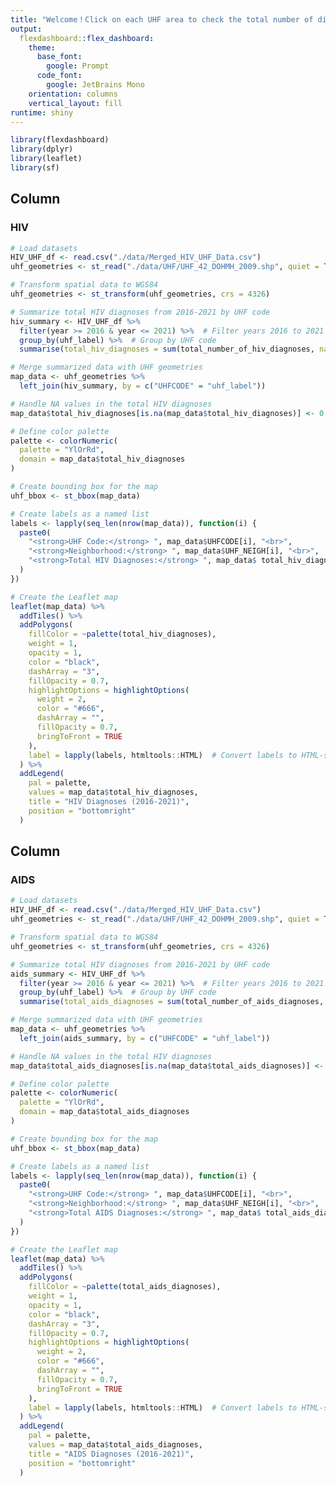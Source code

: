 ```yaml
---
title: "Welcome！Click on each UHF area to check the total number of diagnoses from 2016 to 2021."
output: 
  flexdashboard::flex_dashboard:
    theme:
      base_font:
        google: Prompt
      code_font:
        google: JetBrains Mono
    orientation: columns
    vertical_layout: fill
runtime: shiny
---
```


```r
library(flexdashboard)
library(dplyr)
library(leaflet)
library(sf)
```

Column {data-width=500}
-----------------------------------------------------------------------

### HIV

```r
# Load datasets
HIV_UHF_df <- read.csv("./data/Merged_HIV_UHF_Data.csv")
uhf_geometries <- st_read("./data/UHF/UHF_42_DOHMH_2009.shp", quiet = TRUE)

# Transform spatial data to WGS84
uhf_geometries <- st_transform(uhf_geometries, crs = 4326)

# Summarize total HIV diagnoses from 2016-2021 by UHF code
hiv_summary <- HIV_UHF_df %>%
  filter(year >= 2016 & year <= 2021) %>%  # Filter years 2016 to 2021
  group_by(uhf_label) %>%  # Group by UHF code
  summarise(total_hiv_diagnoses = sum(total_number_of_hiv_diagnoses, na.rm = TRUE))  # Sum diagnoses

# Merge summarized data with UHF geometries
map_data <- uhf_geometries %>%
  left_join(hiv_summary, by = c("UHFCODE" = "uhf_label"))

# Handle NA values in the total HIV diagnoses
map_data$total_hiv_diagnoses[is.na(map_data$total_hiv_diagnoses)] <- 0

# Define color palette
palette <- colorNumeric(
  palette = "YlOrRd",
  domain = map_data$total_hiv_diagnoses
)

# Create bounding box for the map
uhf_bbox <- st_bbox(map_data)

# Create labels as a named list
labels <- lapply(seq_len(nrow(map_data)), function(i) {
  paste0(
    "<strong>UHF Code:</strong> ", map_data$UHFCODE[i], "<br>",
    "<strong>Neighborhood:</strong> ", map_data$UHF_NEIGH[i], "<br>",
    "<strong>Total HIV Diagnoses:</strong> ", map_data$ total_hiv_diagnoses[i], "<br>"
  )
})

# Create the Leaflet map
leaflet(map_data) %>%
  addTiles() %>%
  addPolygons(
    fillColor = ~palette(total_hiv_diagnoses),
    weight = 1,
    opacity = 1,
    color = "black",
    dashArray = "3",
    fillOpacity = 0.7,
    highlightOptions = highlightOptions(
      weight = 2,
      color = "#666",
      dashArray = "",
      fillOpacity = 0.7,
      bringToFront = TRUE
    ),
    label = lapply(labels, htmltools::HTML)  # Convert labels to HTML-safe list
  ) %>%
  addLegend(
    pal = palette,
    values = map_data$total_hiv_diagnoses,
    title = "HIV Diagnoses (2016-2021)",
    position = "bottomright"
  )
```

Column {data-width=500}
-----------------------------------------------------------------------

### AIDS

```r
# Load datasets
HIV_UHF_df <- read.csv("./data/Merged_HIV_UHF_Data.csv")
uhf_geometries <- st_read("./data/UHF/UHF_42_DOHMH_2009.shp", quiet = TRUE)

# Transform spatial data to WGS84
uhf_geometries <- st_transform(uhf_geometries, crs = 4326)

# Summarize total HIV diagnoses from 2016-2021 by UHF code
aids_summary <- HIV_UHF_df %>%
  filter(year >= 2016 & year <= 2021) %>%  # Filter years 2016 to 2021
  group_by(uhf_label) %>%  # Group by UHF code
  summarise(total_aids_diagnoses = sum(total_number_of_aids_diagnoses, na.rm = TRUE))  # Sum diagnoses

# Merge summarized data with UHF geometries
map_data <- uhf_geometries %>%
  left_join(aids_summary, by = c("UHFCODE" = "uhf_label"))

# Handle NA values in the total HIV diagnoses
map_data$total_aids_diagnoses[is.na(map_data$total_aids_diagnoses)] <- 0

# Define color palette
palette <- colorNumeric(
  palette = "YlOrRd",
  domain = map_data$total_aids_diagnoses
)

# Create bounding box for the map
uhf_bbox <- st_bbox(map_data)

# Create labels as a named list
labels <- lapply(seq_len(nrow(map_data)), function(i) {
  paste0(
    "<strong>UHF Code:</strong> ", map_data$UHFCODE[i], "<br>",
    "<strong>Neighborhood:</strong> ", map_data$UHF_NEIGH[i], "<br>",
    "<strong>Total AIDS Diagnoses:</strong> ", map_data$ total_aids_diagnoses[i], "<br>"
  )
})

# Create the Leaflet map
leaflet(map_data) %>%
  addTiles() %>%
  addPolygons(
    fillColor = ~palette(total_aids_diagnoses),
    weight = 1,
    opacity = 1,
    color = "black",
    dashArray = "3",
    fillOpacity = 0.7,
    highlightOptions = highlightOptions(
      weight = 2,
      color = "#666",
      dashArray = "",
      fillOpacity = 0.7,
      bringToFront = TRUE
    ),
    label = lapply(labels, htmltools::HTML)  # Convert labels to HTML-safe list
  ) %>%
  addLegend(
    pal = palette,
    values = map_data$total_aids_diagnoses,
    title = "AIDS Diagnoses (2016-2021)",
    position = "bottomright"
  )
```
